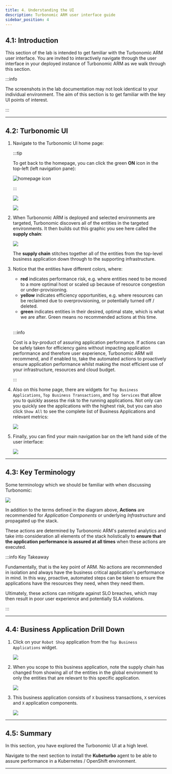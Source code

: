 ```yaml
---
title: 4. Understanding the UI
description: Turbonomic ARM user interface guide
sidebar_position: 4
---
```


## 4.1: Introduction

This section of the lab is intended to get familiar with the Turbonomic ARM user
interface. You are invited to interactively navigate through the user interface
in your deployed instance of Turbonomic ARM as we walk through this section.

:::info

The screenshots in the lab documentation may not look identical to your
individual environment. The aim of this section is to get familiar with the key
UI points of interest.

:::

---

## 4.2: Turbonomic UI

1. Navigate to the Turbonomic UI home page:

   :::tip

   To get back to the homepage, you can click the green **ON** icon in the
   top-left (left navigation pane):

   ![homepage icon](images/homepage-icon.png)

   :::

   ![](images/turboUI-1.png)

   ![](images/turboUI-2.png)

1. When Turbonomic ARM is deployed and selected environments are targeted,
   Turbonomic discovers all of the entities in the targeted environments. It
   then builds out this graphic you see here called the **supply chain**:

   ![](images/turboUI-3.png)

   The **supply chain** stitches together all of the entities from the top-level
   business application down through to the supporting infrastructure.

1. Notice that the entities have different colors, where:

   - **red** indicates performance risk, e.g. where entities need to be moved to
     a more optimal host or scaled up because of resource congestion or
     under-provisioning.
   - **yellow** indicates efficiency opportunities, e.g. where resources can be
     reclaimed due to overprovisioning, or potentially turned off / deleted.
   - **green** indicates entities in their desired, optimal state, which is what
     we are after. Green means no recommended actions at this time.

   <br />

   :::info

   Cost is a by-product of assuring application performance. If actions can be
   safely taken for efficiency gains without impacting application performance
   and therefore user experience, Turbonomic ARM will recommend, and if enabled
   to, take the automated actions to proactively ensure application performance
   whilst making the most efficient use of your infrastructure, resources and
   cloud budget.

   :::

1. Also on this home page, there are widgets for `Top Business Applications`,
   `Top Business Transactions`, and `Top Services` that allow you to quickly
   assess the risk to the running applications. Not only can you quickly see the
   applications with the highest risk, but you can also click `Show All` to see
   the complete list of Business Applications and relevant metrics:

   ![](images/turboUI-4.png)

1. Finally, you can find your main navigation bar on the left hand side of the
   user interface:

   ![](images/turboUI-5.png)

---

## 4.3: Key Terminology

Some terminology which we should be familiar with when discussing Turbonomic:

![](images/keyTerminology-1.png)

In addition to the terms defined in the diagram above, **Actions** are
recommended for _Application Components_ or underlying _Infrastructure_ and
propagated up the stack.

These actions are determined by Turbonomic ARM's patented analytics and take
into consideration all elements of the stack holistically to **ensure that the
application performance is assured at all times** when these actions are
executed.

:::info Key Takeaway

Fundamentally, that is the key point of ARM. No actions are recommended in
isolation and always have the business critical application's performance in
mind. In this way, proactive, automated steps can be taken to ensure the
applications have the resources they need, when they need them.

Ultimately, these actions can mitigate against SLO breaches, which may then
result in poor user experience and potentially SLA violations.

:::

---

## 4.4: Business Application Drill Down

1. Click on your `Robot Shop` application from the `Top Business Applications`
   widget.

   ![](images/turboUI-6.png)

1. When you scope to this business application, note the supply chain has
   changed from showing all of the entities in the global environment to only
   the entities that are relevant to this specific application.

   ![](images/turboUI-7.png)

1. This business application consists of `X` business transactions, `X` services
   and `X` application components.

   ![](images/turboUI-8.png)

---

## 4.5: Summary

In this section, you have explored the Turbonomic UI at a high level.

Navigate to the next section to install the **Kubeturbo** agent to be able to
assure performance in a Kubernetes / OpenShift environment.

---
